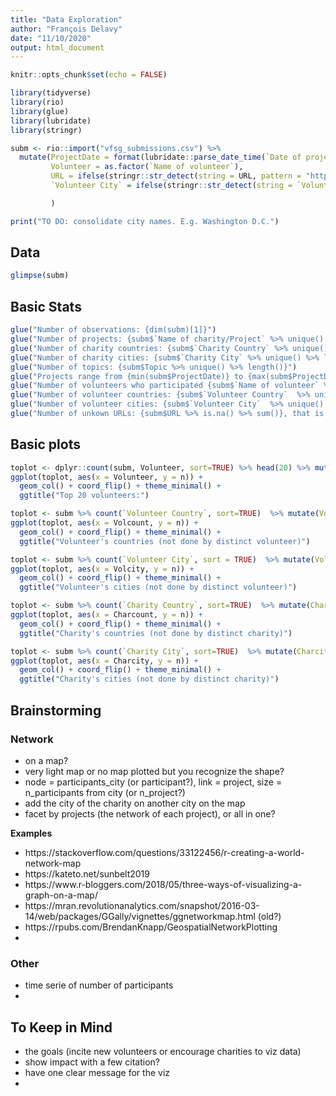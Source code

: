 ```yaml
---
title: "Data Exploration"
author: "François Delavy"
date: "11/10/2020"
output: html_document
---
```


```r
knitr::opts_chunk$set(echo = FALSE)

library(tidyverse)
library(rio)
library(glue)
library(lubridate)
library(stringr)

subm <- rio::import("vfsg_submissions.csv") %>% 
  mutate(ProjectDate = format(lubridate::parse_date_time(`Date of project`, orders = c("my")), "%Y-%m"),
         Volunteer = as.factor(`Name of volunteer`),
         URL = ifelse(stringr::str_detect(string = URL, pattern = "http"), URL, NA),
         `Volunteer City` = ifelse(stringr::str_detect(string = `Volunteer City`, pattern = "nknown"), NA, `Volunteer City`)

         )

print("TO DO: consolidate city names. E.g. Washington D.C.")


```

## Data

```r
glimpse(subm)
```

## Basic Stats

```r

glue("Number of observations: {dim(subm)[1]}")
glue("Number of projects: {subm$`Name of charity/Project` %>% unique() %>% length()}")
glue("Number of charity countries: {subm$`Charity Country` %>% unique() %>% length()}")
glue("Number of charity cities: {subm$`Charity City` %>% unique() %>% length()}")
glue("Number of topics: {subm$Topic %>% unique() %>% length()}")
glue("Projects range from {min(subm$ProjectDate)} to {max(subm$ProjectDate)}")
glue("Number of volunteers who participated {subm$`Name of volunteer` %>% unique() %>% length()}")
glue("Number of volunteer countries: {subm$`Volunteer Country`  %>% unique() %>% length()}")
glue("Number of volunteer cities: {subm$`Volunteer City`  %>% unique() %>% length()}")
glue("Number of unkown URLs: {subm$URL %>% is.na() %>% sum()}, that is {round(subm$URL %>% is.na() %>% sum() / subm$URL %>% is.na() %>% length() * 100, 1)}%")

```

## Basic plots

```r
toplot <- dplyr::count(subm, Volunteer, sort=TRUE) %>% head(20) %>% mutate(Volunteer = fct_reorder(Volunteer, n))
ggplot(toplot, aes(x = Volunteer, y = n)) +
  geom_col() + coord_flip() + theme_minimal() +
  ggtitle("Top 20 volunteers:")
```

```r
toplot <- subm %>% count(`Volunteer Country`, sort=TRUE)  %>% mutate(Volcount  = fct_reorder(`Volunteer Country`, n))
ggplot(toplot, aes(x = Volcount, y = n)) +
  geom_col() + coord_flip() + theme_minimal() +
  ggtitle("Volunteer's countries (not done by distinct volunteer)")
```

```r
toplot <- subm %>% count(`Volunteer City`, sort = TRUE)  %>% mutate(Volcity  = fct_reorder(`Volunteer City`, n))
ggplot(toplot, aes(x = Volcity, y = n)) +
  geom_col() + coord_flip() + theme_minimal() +
  ggtitle("Volunteer's cities (not done by distinct volunteer)")
```


```r
toplot <- subm %>% count(`Charity Country`, sort=TRUE)  %>% mutate(Charcount  = fct_reorder(`Charity Country`, n))
ggplot(toplot, aes(x = Charcount, y = n)) +
  geom_col() + coord_flip() + theme_minimal() +
  ggtitle("Charity's countries (not done by distinct charity)")
```




```r
toplot <- subm %>% count(`Charity City`, sort=TRUE)  %>% mutate(Charcity  = fct_reorder(`Charity City`, n))
ggplot(toplot, aes(x = Charcity, y = n)) +
  geom_col() + coord_flip() + theme_minimal() +
  ggtitle("Charity's cities (not done by distinct charity)")
```


## Brainstorming

### Network
- on a map?
- very light map or no map plotted but you recognize the shape?
- node = participants_city (or participant?), link = project, size = n_participants from city (or n_project?)
- add the city of the charity on another city on the map
- facet by projects (the network of each project), or all in one? 

__Examples__  

- https://stackoverflow.com/questions/33122456/r-creating-a-world-network-map
- https://kateto.net/sunbelt2019 
- https://www.r-bloggers.com/2018/05/three-ways-of-visualizing-a-graph-on-a-map/
- https://mran.revolutionanalytics.com/snapshot/2016-03-14/web/packages/GGally/vignettes/ggnetworkmap.html (old?)
- https://rpubs.com/BrendanKnapp/GeospatialNetworkPlotting
- 

### Other
- time serie of number of participants
- 

## To Keep in Mind
- the goals (incite new volunteers or encourage charities to viz data)
- show impact with a few citation?
- have one clear message for the viz
- 













